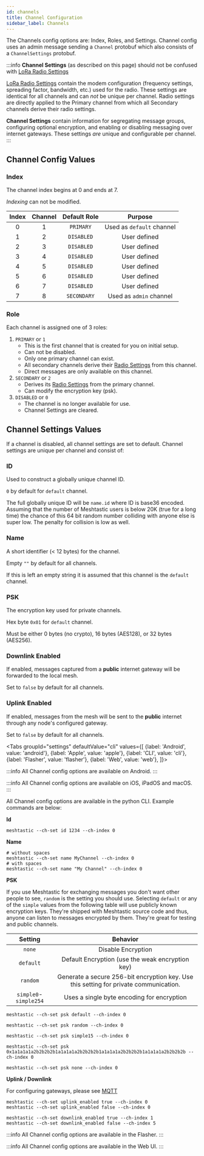 ```yaml
---
id: channels
title: Channel Configuration
sidebar_label: Channels
---
```



The Channels config options are: Index, Roles, and Settings. Channel config uses an admin message sending a `Channel` protobuf which also consists of a `ChannelSettings` protobuf.

:::info
**Channel Settings** (as described on this page) should not be confused with [LoRa Radio Settings](/docs/settings/config/lora)

[LoRa Radio Settings](/docs/settings/config/lora) contain the modem configuration (frequency settings, spreading factor, bandwidth, etc.) used for the radio. These settings are identical for all channels and can *not* be unique per channel. Radio settings are directly applied to the Primary channel from which all Secondary channels derive their radio settings.

**Channel Settings** contain information for segregating message groups, configuring optional encryption, and enabling or disabling messaging over internet gateways. These settings *are* unique and configurable per channel.
:::

## Channel Config Values

### Index

The channel index begins at 0 and ends at 7.

_Indexing_ can not be modified.

|        Index         |     Channel       | Default Role | Purpose | 
| :--------------------: | :----------------: | :----------------: | :----------------: |
| 0 | 1 | `PRIMARY` | Used as `default` channel |
| 1 | 2 | `DISABLED` | User defined |
| 2 | 3 | `DISABLED` | User defined |
| 3 | 4 | `DISABLED` | User defined |
| 4 | 5 | `DISABLED` | User defined |
| 5 | 6 | `DISABLED` | User defined |
| 6 | 7 | `DISABLED` | User defined |
| 7 | 8 | `SECONDARY` | Used as `admin` channel |

### Role

Each channel is assigned one of 3 roles:

1. `PRIMARY` or `1` 
	- This is the first channel that is created for you on initial setup.
	- Can not be disabled.
	- Only one primary channel can exist.
	- All secondary channels derive their [Radio Settings](/docs/settings/config/lora) from this channel. 
	- Direct messages are only available on this channel.
2. `SECONDARY` or `2`
	- Derives its [Radio Settings](/docs/settings/config/lora) from the primary channel.
	- Can modify the encryption key (psk).
3. `DISABLED` or `0` 
	- The channel is no longer available for use.
	- Channel Settings are cleared.

## Channel Settings Values

If a channel is disabled, all channel settings are set to default. Channel settings are unique per channel and consist of:

### ID

Used to construct a globally unique channel ID.

`0` by default for `default` channel.

The full globally unique ID will be `name.id` where ID is base36 encoded. Assuming that the number of Meshtastic users is below 20K (true for a long time) the chance of this 64 bit random number colliding with anyone else is super low. The penalty for collision is low as well.

### Name

A short identifier (< 12 bytes) for the channel.

Empty `""` by default for all channels. 

If this is left an empty string it is assumed that this channel is the `default` channel.

### PSK

The encryption key used for private channels.

Hex byte `0x01` for `default` channel.

Must be either 0 bytes (no crypto), 16 bytes (AES128), or 32 bytes (AES256).

### Downlink Enabled

If enabled, messages captured from a **public** internet gateway will be forwarded to the local mesh.

Set to `false` by default for all channels.

### Uplink Enabled

If enabled, messages from the mesh will be sent to the **public** internet through any node's configured gateway.

Set to `false` by default for all channels.

<Tabs
groupId="settings"
defaultValue="cli"
values={[
{label: 'Android', value: 'android'},
{label: 'Apple', value: 'apple'},
{label: 'CLI', value: 'cli'},
{label: 'Flasher', value: 'flasher'},
{label: 'Web', value: 'web'},
]}>

<TabItem value="android">

:::info
All Channel config options are available on Android.
:::

</TabItem>

<TabItem value="apple">

:::info
All Channel config options are available on iOS, iPadOS and macOS.
:::

</TabItem>

<TabItem value="cli">

All Channel config options are available in the python CLI. Example commands are below:

**Id**

```shell title="Set the PRIMARY channel ID"
meshtastic --ch-set id 1234 --ch-index 0
```

**Name**

```shell title="Set channel name for the PRIMARY channel"
# without spaces
meshtastic --ch-set name MyChannel --ch-index 0
# with spaces
meshtastic --ch-set name "My Channel" --ch-index 0
```

**PSK**

If you use Meshtastic for exchanging messages you don't want other people to see, `random` is the setting you should use. Selecting `default` or any of the `simple` values from the following table will use publicly known encryption keys. They're shipped with Meshtastic source code and thus, anyone can listen to messages encrypted by them. They're great for testing and public channels.

|        Setting         |                                       Behavior                                        |
| :--------------------: | :-----------------------------------------------------------------------------------: |
|         `none`         |                                  Disable Encryption                                   |
|       `default`        |                   Default Encryption (use the weak encryption key)                    |
|        `random`        | Generate a secure 256-bit encryption key. Use this setting for private communication. |
| `simple0`- `simple254` |                      Uses a single byte encoding for encryption                       |

```shell title="Set encryption to default on PRIMARY channel"
meshtastic --ch-set psk default --ch-index 0
```

```shell title="Set encryption to random on PRIMARY channel"
meshtastic --ch-set psk random --ch-index 0
```

```shell title="Set encryption to single byte  on PRIMARY channel"
meshtastic --ch-set psk simple15 --ch-index 0
```

```shell title="Set encryption to your own key on PRIMARY channel"
meshtastic --ch-set psk 0x1a1a1a1a2b2b2b2b1a1a1a1a2b2b2b2b1a1a1a1a2b2b2b2b1a1a1a1a2b2b2b2b --ch-index 0
```

```shell title="Disable encryption on PRIMARY channel"
meshtastic --ch-set psk none --ch-index 0
```

**Uplink / Downlink**

For configuring gateways, please see [MQTT](/docs/settings/moduleconfig/mqtt)

```shell title="Enable/Disable Uplink on PRIMARY channel"
meshtastic --ch-set uplink_enabled true --ch-index 0
meshtastic --ch-set uplink_enabled false --ch-index 0
```

```shell title="Enable/Disable Downlink on SECONDARY channel"
meshtastic --ch-set downlink_enabled true --ch-index 1
meshtastic --ch-set downlink_enabled false --ch-index 5
```

</TabItem>

<TabItem value="flasher">

:::info
All Channel config options are available in the Flasher.
:::

</TabItem>

<TabItem value="web">

:::info
All Channel config options are available in the Web UI.
:::

</TabItem>
</Tabs>
